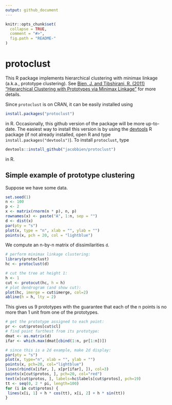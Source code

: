 ```yaml
---
output: github_document
---
```


<!-- README.md is generated from README.Rmd. Please edit that file -->

```r
knitr::opts_chunk$set(
  collapse = TRUE,
  comment = "#>",
  fig.path = "README-"
)
```

# protoclust

This R package implements hierarchical clustering with minimax linkage (a.k.a., prototype clustering).  See
[Bien, J. and Tibshirani, R. (2011) "Hierarchical Clustering with Prototypes via Minimax Linkage"](http://faculty.bscb.cornell.edu/~bien/papers/jasa2011minimax.pdf) for more details.

Since `protoclust` is on CRAN, it can be easily installed using
```r
install.packages("protoclust")
```
in R.  Occasionally, this github version of the package will be more up-to-date.  The easiest way to install this version is
by using the [devtools](https://cran.r-project.org/web/packages/devtools/index.html) R package (if not already installed, open R and type `install.packages("devtools")`). To install `protoclust`, type

```r
devtools::install_github("jacobbien/protoclust")
```
in R.

## Simple example of prototype clustering

Suppose we have some data.
```r
set.seed(1)
n <- 100
p <- 2
x <- matrix(rnorm(n * p), n, p)
rownames(x) <- paste("A", 1:n, sep = "")
d <- dist(x)
par(pty = "s")
plot(x, type = "n", xlab = "", ylab = "")
points(x, pch = 20, col = "lightblue")
```

We compute an n-by-n matrix of dissimilarities `d`.

```r
# perform minimax linkage clustering:
library(protoclust)
hc <- protoclust(d)

# cut the tree at height 1:
h <- 1
cut <- protocut(hc, h = h)
# plot dendrogram (and show cut):
plot(hc, imerge = cut$imerge, col=2)
abline(h = h, lty = 2)
```

This gives us 9 prototypes with the guarantee that each of the n points is no more than 1 unit from one of the prototypes.

```r
# get the prototype assigned to each point:
pr <- cut$protos[cut$cl]
# find point farthest from its prototype:
dmat <- as.matrix(d)
ifar <- which.max(dmat[cbind(1:n, pr[1:n])])

# since this is a 2d example, make 2d display:
par(pty = "s")
plot(x, type="n", xlab = "", ylab = "")
points(x, pch=20, col="lightblue")
lines(rbind(x[ifar, ], x[pr[ifar], ]), col=3)
points(x[cut$protos, ], pch=20, col="red")
text(x[cut$protos, ], labels=hc$labels[cut$protos], pch=19)
tt <- seq(0, 2 * pi, length=100)
for (i in cut$protos) {
 lines(x[i, 1] + h * cos(tt), x[i, 2] + h * sin(tt))
}
```

